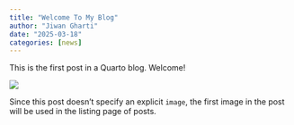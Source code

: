 ```yaml
---
title: "Welcome To My Blog"
author: "Jiwan Gharti"
date: "2025-03-18"
categories: [news]
---
```


This is the first post in a Quarto blog. Welcome!

![](thumbnail.jpg)

Since this post doesn't specify an explicit `image`, the first image in the post will be used in the listing page of posts.
